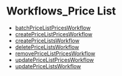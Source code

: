 
# Workflows\_Price List

- [batchPriceListPricesWorkflow](../Workflows_Price_List/functions/core_flows.Price_List.Workflows_Price_List.batchPriceListPricesWorkflow/page.mdx)
- [createPriceListPricesWorkflow](../Workflows_Price_List/functions/core_flows.Price_List.Workflows_Price_List.createPriceListPricesWorkflow/page.mdx)
- [createPriceListsWorkflow](../Workflows_Price_List/functions/core_flows.Price_List.Workflows_Price_List.createPriceListsWorkflow/page.mdx)
- [deletePriceListsWorkflow](../Workflows_Price_List/functions/core_flows.Price_List.Workflows_Price_List.deletePriceListsWorkflow/page.mdx)
- [removePriceListPricesWorkflow](../Workflows_Price_List/functions/core_flows.Price_List.Workflows_Price_List.removePriceListPricesWorkflow/page.mdx)
- [updatePriceListPricesWorkflow](../Workflows_Price_List/functions/core_flows.Price_List.Workflows_Price_List.updatePriceListPricesWorkflow/page.mdx)
- [updatePriceListsWorkflow](../Workflows_Price_List/functions/core_flows.Price_List.Workflows_Price_List.updatePriceListsWorkflow/page.mdx)

